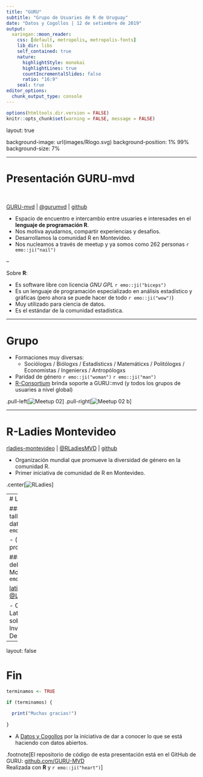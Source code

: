```yaml
---
title: "GURU"
subtitle: "Grupo de Usuaries de R de Uruguay"
date: "Datos y Cogollos | 12 de setiembre de 2019"
output:
  xaringan::moon_reader:
    css: [default, metropolis, metropolis-fonts]
    lib_dir: libs
    self_contained: true
    nature:
      highlightStyle: monokai
      highlightLines: true
      countIncrementalSlides: false
      ratio: "16:9"
    seal: true
editor_options: 
  chunk_output_type: console
---
```


```r
options(htmltools.dir.version = FALSE)
knitr::opts_chunk$set(warning = FALSE, message = FALSE)
```

layout: true

background-image: url(images/Rlogo.svg)
background-position: 1% 99%
background-size: 7%

---

# Presentación GURU-mvd

<br>

[GURU-mvd](https://www.meetup.com/es-ES/GURU-mvd/) | [@gurumvd](https://twitter.com/gurumvd) | [github](https://github.com/GURU-MVD/meetup_presentations)

- Espacio de encuentro e intercambio entre usuaries e interesades en el **lenguaje de programación R**.
- Nos motiva ayudarnos, compartir experiencias y desafíos.
- Desarrollamos la comunidad R en Montevideo.
- Nos nucleamos a través de meetup y ya somos como 262 personas `r emo::ji("nail")`

-- 

Sobre **R**:

- Es software libre con licencia *GNU GPL* `r emo::ji("biceps")`
- Es un lenguaje de programación especializado en análisis estadístico y gráficas (pero ahora se puede hacer de todo `r emo::ji("wow")`)
- Muy utilizado para ciencia de datos. 
- Es el estándar de la comunidad estadística.

---

# Grupo

- Formaciones muy diversas:
  - Sociólogxs / Biólogxs / Estadísticxs / Matemáticxs / Politólogxs / Economistas / Ingenierxs / Antropólogxs
- Paridad de género `r emo::ji("woman")` `r emo::ji("man")`
- [R-Consortium](https://www.r-consortium.org/) brinda soporte a GURU::mvd (y todos los grupos de usuaries a nivel global)

.pull-left[![Meetup 02](images/meetup02.jpeg)]
.pull-right[![Meetup 02 b](images/meetup02b.jpeg)]

---

# R-Ladies Montevideo

[rladies-montevideo](https://www.meetup.com/es-ES/rladies-montevideo/) | [@RLadiesMVD](https://twitter.com/RLadiesMVD) | [github](https://github.com/rladies/meetup-presentations_montevideo)

- Organización mundial que promueve la diversidad de género en la comunidad R.
- Primer iniciativa de comunidad de R en Montevideo.

.center[![RLadies](images/rladies_shiny.jpeg)]

---
# Lo que se viene

### Charlas y talleres usando datos abiertos `r emo::ji("hooray")`

- (escuchamos propuestas)

### Organización del LatinR 2020 en Montevideo `r emo::ji("uruguay")`

[latin-r.com](http://latin-r.com) | [@LatinR_Conf](https://twitter.com/LatinR_Conf)

- Conferencia Latinoamericana sobre Uso de R en Investigación + Desarrollo.

---

layout: false

# Fin

```r

terminamos <- TRUE

if (terminamos) {

  print("Muchas gracias!")  
  
}

```

- A [Datos y Cogollos](https://www.meetup.com/es-ES/Cafes-de-DATA/events/264458512/) por la iniciativa de dar a conocer lo que se está haciendo con datos abiertos.

.footnote[El repositorio de código de esta presentación está en el GitHub de GURU: [github.com/GURU-MVD](https://github.com/GURU-MVD/meetup_presentations) <br> Realizada con **R** y `r emo::ji("heart")`]

